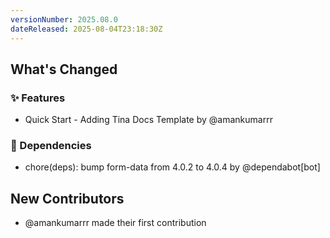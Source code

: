 ```yaml
---
versionNumber: 2025.08.0
dateReleased: 2025-08-04T23:18:30Z
---
```




## What's Changed
### ✨ Features
* Quick Start - Adding Tina Docs Template by @amankumarrr

### 👒 Dependencies
* chore(deps): bump form-data from 4.0.2 to 4.0.4 by @dependabot[bot]

## New Contributors
* @amankumarrr made their first contribution


